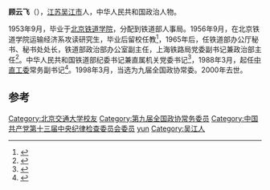 '''顾云飞'''（{{bd|1930年||2000年|10月13日}}），[[江苏|江苏]][[吴江市|吴江市]]人，中华人民共和国政治人物。

1953年9月，毕业于[[北京铁道学院|北京铁道学院]]，分配到铁道部人事局。1956年9月，在北京铁道学院运输经济系攻读研究生，毕业后留校任教<ref name="刘金田韩洪洪1993">{{cite book|author1=刘金田|author2=韩洪洪|title=中共第十四届中央委员名录|url=http://books.google.com/books?id=CTO4AAAAIAAJ|year=1993|publisher=中共党史出版社|isbn=978-7-80023-615-0|page=191}}</ref>，1965年后，任铁道部办公厅秘书、秘书处处长，铁道部政治部办公室副主任，上海铁路局党委副书记兼政治部主任<ref name="王兆成陆东福1999">{{cite book|author1=王兆成|author2=陆东福|author3=陶增荣|coauthors=《上海铁路志》编纂委员会|title=上海铁路志|url=http://books.google.com/books?id=fOAPAQAAMAAJ|year=1999|publisher=上海社会科学院出版社|page=32}}</ref>。中华人民共和国铁道部纪委书记兼直属机关党委书记<ref name="李雪勤魏洛1993">{{cite book|author1=李雪勤|author2=魏洛|title=新中国反腐败通鉴|url=http://books.google.com/books?id=nOO4AAAAIAAJ|year=1993|publisher=天津人民出版社|pages=1029–1030}}</ref>，1988年3月，起任[[中直工委|中直工委]]常务副书记<ref>{{cite book|title=中国共产党对外工作大事记 1949年10月~1999年12月|url=http://books.google.com/books?id=1PFPAAAAIAAJ|year=2001|publisher=当代世界出版社|isbn=978-7-80115-367-8|page=762}}</ref>。1998年3月，当选为九届全国政协常委。2000年去世。

==参考==
{{reflist}}

{{中国政治人物小作品}}
{{DEFAULTSORT:gu yunfei}}
[[Category:北京交通大学校友|Category:北京交通大学校友]]
[[Category:第九届全国政协常务委员|Category:第九届全国政协常务委员]]
[[Category:中国共产党第十三届中央纪律检查委员会委员|Category:中国共产党第十三届中央纪律检查委员会委员]]
[[Category:顧姓|yun]]
[[Category:吴江人|Category:吴江人]]
